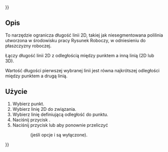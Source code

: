{{UnfinishedDocu{{#translation:}}}}
<languages/>

{{Docnav/pl
|[[Assembly3_ConstraintLengthDifference/pl|Wiązanie różnica w długości]]
|[[Assembly3_ConstraintEqualLineArcLength/pl|Wiązanie równa długość linii i łuku]]
|[[Assembly3_Workbench/pl|środowisko pracy Assembly3]]
|IconL=Assembly_ConstraintLengthDifference.svg
|IconR=Assembly_ConstraintEqualLineArcLength.svg
|IconC=Assembly3_workbench_icon.svg
}}

{{GuiCommand/pl
|Name=Assembly3 ConstraintLengthEqualPointLineDistance
|Name/pl=Assembly3: Wiązanie równa długość linii i łuku 
|Icon=Assembly_ConstraintLengthEqualPointLineDistance.svg
|Workbenches=[[Assembly3_Workbench/pl|Assembly3]]
}}

<span id="Description"></span>
==Opis==

To narzędzie ogranicza długość linii 2D, takiej jak niesegmentowana polilinia utworzona w środowisku pracy Rysunek Roboczy, w odniesieniu do płaszczyzny roboczej.

Łączy długość linii 2D z odległością między punktem a inną linią (2D lub 3D). 

Wartość długości pierwszej wybranej linii jest równa najkrótszej odległości między punktem a drugą linią. 

<span id="Usage"></span>
==Użycie== 

# Wybierz punkt.
# Wybierz linię 2D do związania.
# Wybierz linię definiującą odległość do punktu.
# Naciśnij przycisk {{Button|[[Image:Assembly_ConstraintLengthEqualPointLineDistance.svg|16px]] [[Assembly3_ConstraintLengthEqualPointLineDistance/pl|Wiązanie odległość punktu równa długości linii]]}}.
# Naciśnij przycisk {{Button|[[Image:Assembly3_workbench_icon.svg|16px]] [[Assembly3_ResolveConstraints/pl|Rozwiąż wiązania]]}} lub {{Button|[[Image:Assembly_QuickSolve.svg|16px]] [[Assembly3_QuickSolve/pl|Szybko rozwiąż]]}} aby ponownie przeliczyć
:: (jeśli opcje {{Button|[[Image:Assembly_AutoRecompute.svg|16px]] [[Assembly3_AutoRecompute/pl|Automatyczne ponowne przeliczenie]]}} i {{Button|[[Image:Assembly_SmartRecompute.svg|16px]] [[Assembly3_SmartRecompute/pl|Inteligentne ponowne przeliczenie]]}} są wyłączone).


{{Docnav/pl
|[[Assembly3_ConstraintLengthDifference/pl|Wiązanie różnica w długości]]
|[[Assembly3_ConstraintEqualLineArcLength/pl|Wiązanie równa długość linii i łuku]]
|[[Assembly3_Workbench/pl|środowisko pracy Assembly3]]
|IconL=Assembly_ConstraintLengthDifference.svg
|IconR=Assembly_ConstraintEqualLineArcLength.svg
|IconC=Assembly3_workbench_icon.svg
}}

{{Userdocnavi{{#translation:}}}}